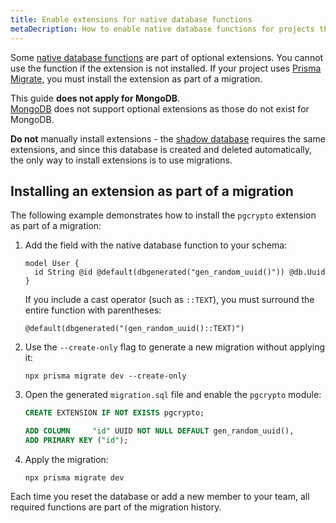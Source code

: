 ```yaml
---
title: Enable extensions for native database functions
metaDecription: How to enable native database functions for projects that use Prisma Migrate.
---
```


<TopBlock>

Some [native database functions](/concepts/components/prisma-schema/features-without-psl-equivalent#native-database-functions) <span class="concept"></span> are part of optional extensions. You cannot use the function if the extension is not installed. If your project uses [Prisma Migrate](/concepts/components/prisma-migrate), you must install the extension as part of a migration.

<Admonition type="info">

This guide **does not apply for MongoDB**.<br />
[MongoDB](/concepts/database-connectors/mongodb) does not support optional extensions as those do not exist for MongoDB.

</Admonition>

<Admonition type="warning">

**Do not** manually install extensions - the [shadow database](/concepts/components/prisma-migrate/shadow-database) requires the same extensions, and since this database is created and deleted automatically, the only way to install extensions is to use migrations.

</Admonition>

</TopBlock>

## Installing an extension as part of a migration

The following example demonstrates how to install the `pgcrypto` extension as part of a migration:

1. Add the field with the native database function to your schema:

   ```prisma
   model User {
     id String @id @default(dbgenerated("gen_random_uuid()")) @db.Uuid
   }
   ```

   If you include a cast operator (such as `::TEXT`), you must surround the entire function with parentheses:

   ```prisma
   @default(dbgenerated("(gen_random_uuid()::TEXT)")
   ```

1. Use the `--create-only` flag to generate a new migration without applying it:

   ```terminal copy
   npx prisma migrate dev --create-only
   ```

1. Open the generated `migration.sql` file and enable the `pgcrypto` module:

   ```sql
   CREATE EXTENSION IF NOT EXISTS pgcrypto;

   ADD COLUMN     "id" UUID NOT NULL DEFAULT gen_random_uuid(),
   ADD PRIMARY KEY ("id");
   ```

1. Apply the migration:

   ```terminal copy
   npx prisma migrate dev
   ```

Each time you reset the database or add a new member to your team, all required functions are part of the migration history.
